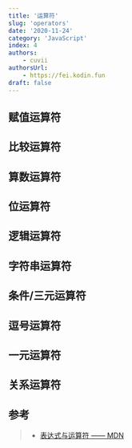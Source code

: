 ```yaml
---
title: '运算符'
slug: 'operators'
date: '2020-11-24'
category: 'JavaScript'
index: 4
authors:
    - cuvii
authorsUrl:
    - https://fei.kodin.fun
draft: false
---
```


## 赋值运算符

## 比较运算符

## 算数运算符

## 位运算符

## 逻辑运算符

## 字符串运算符

## 条件/三元运算符

## 逗号运算符

## 一元运算符

## 关系运算符

## 参考

> -   [表达式与运算符 —— MDN](https://developer.mozilla.org/zh-CN/docs/Web/JavaScript/Guide/Expressions_and_Operators)
